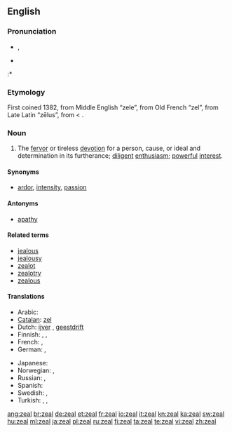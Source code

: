 ==English==

===Pronunciation===
* {{a|US}} {{IPA|/ziːl/}}, {{SAMPA|/zi:l/}}
* {{audio|en-us-zeal.ogg|Audio (US)}}
:* {{rhymes|iːl}}

===Etymology===
First coined  1382, from Middle English “zele”, from Old French “zel”, from Late Latin “zēlus”, from {{etyl|grc}} {{term|ζήλος||zeal, jealousy|trans=zēlos|lang=grc|sc=polytonic}} < {{term|ζηλόω||to emulate, to be jealous|trans=zēloō|lang=grc|sc=polytonic}}.

===Noun===
{{en-noun|-}}

# The [[fervor]] or tireless [[devotion]] for a person, cause, or ideal and determination in its furtherance; [[diligent]] [[enthusiasm]]; [[powerful]] [[interest]].

====Synonyms====
* {{sense|fervor}} [[ardor]], [[intensity]], [[passion]]

====Antonyms====
* {{sense|fervor}} [[apathy]]

====Related terms====
* [[jealous]]
* [[jealousy]]
* [[zealot]]
* [[zealotry]]
* [[zealous]]

====Translations====
{{trans-top|fervor or devotion}}
* Arabic: {{t-|ar|حماس}}
* [[Catalan]]: [[zel]] {{m}}
* Dutch: [[ijver]] {{m}}, [[geestdrift]] {{m}}
* Finnish: {{t+|fi|into}}, {{t-|fi|intohimo}}, {{t-|fi|kiihko}}
* French: {{t+|fr|zèle|m}}, {{t+|fr|assiduité|f}}
* German: {{t+|de|Eifer|m}}, {{t+|de|Begeisterung|f}}
{{trans-mid}}
* Japanese: {{t-|ja|熱情|tr=netsujō}}
* Norwegian: {{t-|no|engasjement|n}}, {{t-|no|iver|m}}
* Russian: {{t|ru|рвение|n}}, {{t|ru|усердие|n}}
* Spanish: {{t-|es|ahínco|m}}
* Swedish: {{t-|sv|iver}}, {{t-|sv|nit|c}}
* Turkish: {{t+|tr|hırs}}, {{t+|tr|şevk}}, {{t+|tr|heves}}
{{trans-bottom}}

[[ang:zeal]]
[[br:zeal]]
[[de:zeal]]
[[et:zeal]]
[[fr:zeal]]
[[io:zeal]]
[[it:zeal]]
[[kn:zeal]]
[[ka:zeal]]
[[sw:zeal]]
[[hu:zeal]]
[[ml:zeal]]
[[ja:zeal]]
[[pl:zeal]]
[[ru:zeal]]
[[fi:zeal]]
[[ta:zeal]]
[[te:zeal]]
[[vi:zeal]]
[[zh:zeal]]
